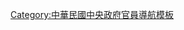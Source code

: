 {{Navbox
| name = 大成至聖先師奉祀官
| title = [[衍圣公|大成至聖先師奉祀官]]
| state = {{{state|autocollapse}}}
| above = 1935年由[[衍圣公]]改任
| bodyclass = hlist
| list1 =
* [[孔德成]]（1935年－2008年）
* [[孔垂長]]（2009年至今）
}}<noinclude>
{{collapsible option}}
[[Category:大成至聖先師奉祀官| ]]
[[Category:中華民國中央政府官員導航模板]]
</noinclude>